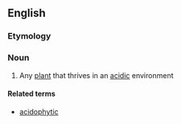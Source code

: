 ==English==

===Etymology===
{{af|en|acid|-o-|-phyte}}

===Noun===
{{en-noun}}

# {{lb|en|botany}} Any [[plant]] that thrives in an [[acidic]] environment

====Related terms====
* [[acidophytic]]